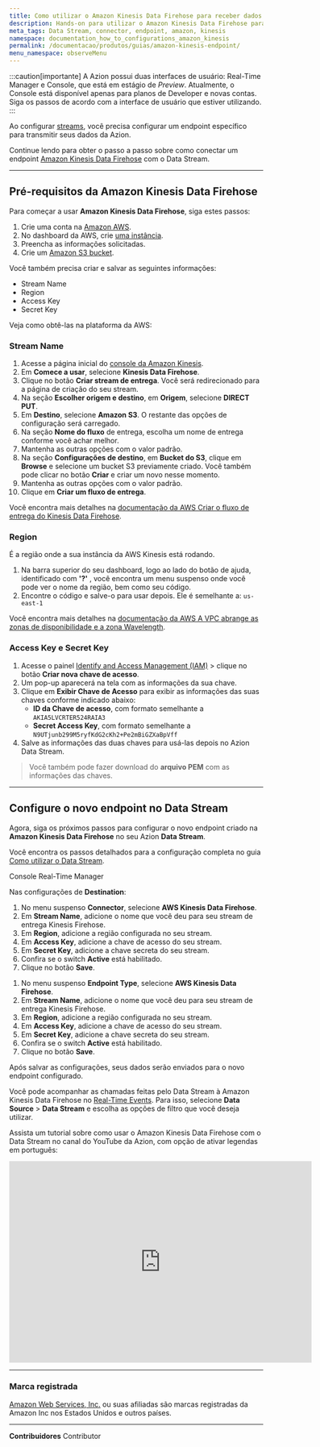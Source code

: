 ```yaml
---
title: Como utilizar o Amazon Kinesis Data Firehose para receber dados do Data Stream
description: Hands-on para utilizar o Amazon Kinesis Data Firehose para receber dados do Data Stream
meta_tags: Data Stream, connector, endpoint, amazon, kinesis
namespace: documentation_how_to_configurations_amazon_kinesis
permalink: /documentacao/produtos/guias/amazon-kinesis-endpoint/
menu_namespace: observeMenu
---
```



:::caution[importante]
A Azion possui duas interfaces de usuário: Real-Time Manager e Console, que está em estágio de *Preview*. Atualmente, o Console está disponível apenas para planos de Developer e novas contas. Siga os passos de acordo com a interface de usuário que estiver utilizando.
:::

Ao configurar [streams](/pt-br/documentacao/produtos/observe/data-stream/), você precisa configurar um endpoint específico para transmitir seus dados da Azion.

Continue lendo para obter o passo a passo sobre como conectar um endpoint [Amazon Kinesis Data Firehose](https://aws.amazon.com/kinesis/data-firehose/) com o Data Stream.

---

## Pré-requisitos da Amazon Kinesis Data Firehose

Para começar a usar **Amazon Kinesis Data Firehose**, siga estes passos:

1. Crie uma conta na [Amazon AWS](https://portal.aws.amazon.com/billing/signup).
2. No dashboard da AWS, crie [uma instância](https://console.aws.amazon.com/kinesis/home).
3. Preencha as informações solicitadas.
4. Crie um [Amazon S3 bucket](https://docs.aws.amazon.com/AmazonS3/latest/userguide/creating-bucket.html).

Você também precisa criar e salvar as seguintes informações:

- Stream Name
- Region
- Access Key
- Secret Key

Veja como obtê-las na plataforma da AWS:

### Stream Name

1. Acesse a página inicial do [console da Amazon Kinesis](https://console.aws.amazon.com/kinesis/home).
2. Em **Comece a usar**, selecione **Kinesis Data Firehose**.
3. Clique no botão **Criar stream de entrega**. Você será redirecionado para a página de criação do seu stream.
4. Na seção **Escolher origem e destino**, em **Origem**, selecione **DIRECT PUT**.
5. Em **Destino**, selecione **Amazon S3**. O restante das opções de configuração será carregado.
6. Na seção **Nome do fluxo** de entrega, escolha um nome de entrega conforme você achar melhor.
7. Mantenha as outras opções com o valor padrão.
8. Na seção **Configurações de destino**, em **Bucket do S3**, clique em **Browse** e selecione um bucket S3 previamente criado. Você também pode clicar no botão **Criar** e criar um novo nesse momento.
9. Mantenha as outras opções com o valor padrão.
10. Clique em **Criar um fluxo de entrega**.

Você encontra mais detalhes na [documentação da AWS Criar o fluxo de entrega do Kinesis Data Firehose](https://docs.aws.amazon.com/sns/latest/dg/firehose-example-create-delivery-stream.html).

### Region

É a região onde a sua instância da AWS Kinesis está rodando.

1. Na barra superior do seu dashboard, logo ao lado do botão de ajuda, identificado com **'?'** , você encontra um menu suspenso onde você pode ver o nome da região, bem como seu código.
2. Encontre o código e salve-o para usar depois. Ele é semelhante a: `us-east-1`

Você encontra mais detalhes na [documentação da AWS A VPC abrange as zonas de disponibilidade e a zona Wavelength](https://docs.aws.amazon.com/pt_br/AWSEC2/latest/UserGuide/using-regions-availability-zones.html).

### Access Key e Secret Key

1. Acesse o painel [Identify and Access Management (IAM)](https://us-east-1.console.aws.amazon.com/iam/home#/security_credentials$access_key) > clique no botão **Criar nova chave de acesso**.
2. Um pop-up aparecerá na tela com as informações da sua chave.
3. Clique em **Exibir Chave de Acesso** para exibir as informações das suas chaves conforme indicado abaixo:
   - **ID da Chave de acesso**, com formato semelhante a `AKIA5LVCRTER524RAIA3`
   - **Secret Access Key**, com formato semelhante a `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`
4. Salve as informações das duas chaves para usá-las depois no Azion Data Stream.

> Você também pode fazer download do **arquivo PEM** com as informações das chaves.

---

## Configure o novo endpoint no ⁠Data Stream

Agora, siga os próximos passos para configurar o novo endpoint criado na **Amazon Kinesis Data Firehose** no seu Azion **Data Stream**.

Você encontra os passos detalhados para a configuração completa no guia [Como utilizar o Data Stream](/pt-br/documentacao/produtos/guias/como-usar-data-stream/).

<Tabs>
    <Fragment slot="tab.console">Console</Fragment>
    <Fragment slot="tab.rtm">Real-Time Manager</Fragment>

<Fragment slot="panel.console">

Nas configurações de **Destination**:

1. No menu suspenso **Connector**, selecione **AWS⁠ Kinesis Data Firehose**.
2. Em **Stream Name**, adicione o nome que você deu para seu stream de entrega Kinesis Firehose.
3. Em **Region**, adicione a região configurada no seu stream.
4. Em **Access Key**, adicione a chave de acesso do seu stream.
5. Em **Secret Key**, adicione a chave secreta do seu stream.
6. Confira se o switch **Active** está habilitado.
7. Clique no botão **Save**.

</Fragment>

<Fragment slot="panel.rtm">

1. No menu suspenso **Endpoint Type**, selecione **AWS⁠ Kinesis Data Firehose**.
2. Em **Stream Name**, adicione o nome que você deu para seu stream de entrega Kinesis Firehose.
3. Em **Region**, adicione a região configurada no seu stream.
4. Em **Access Key**, adicione a chave de acesso do seu stream.
5. Em **Secret Key**, adicione a chave secreta do seu stream.
6. Confira se o switch **Active** está habilitado.
7. Clique no botão **Save**.

</Fragment>
</Tabs>

Após salvar as configurações, seus dados serão enviados para o novo endpoint configurado.

Você pode acompanhar as chamadas feitas pelo Data Stream à Amazon Kinesis Data Firehose no [Real-Time Events](/pt-br/documentacao/produtos/observe/real-time-events/). Para isso, selecione **Data Source** > **Data Stream** e escolha as opções de filtro que você deseja utilizar.

Assista um tutorial sobre como usar o Amazon Kinesis Data Firehose com o Data Stream no canal do YouTube da Azion, com opção de ativar legendas em português:

<iframe src="https://www.youtube.com/embed/zL_1SBbxVBc" title="Como utilizar o Amazon Kinesis Data Firehose para receber dados do Data Stream" loading="lazy" width="600" height="400" frameborder="0" allow="accelerometer; autoplay; clipboard-write; encrypted-media; gyroscope; picture-in-picture; web-share" allowfullscreen></iframe>

---

### Marca registrada

[Amazon Web Services, Inc.](https://aws.amazon.com/pt/kinesis/) ou suas afiliadas são marcas registradas da Amazon Inc nos Estados Unidos e outros países.




---


**Contribuidores** <ContributorList>Contributor</ContributorList>
